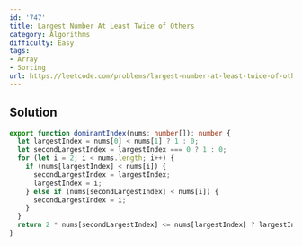 ```yaml
---
id: '747'
title: Largest Number At Least Twice of Others
category: Algorithms
difficulty: Easy
tags:
- Array
- Sorting
url: https://leetcode.com/problems/largest-number-at-least-twice-of-others
---
```


## Solution

```typescript filename="solution.ts" copy
export function dominantIndex(nums: number[]): number {
  let largestIndex = nums[0] < nums[1] ? 1 : 0;
  let secondLargestIndex = largestIndex === 0 ? 1 : 0;
  for (let i = 2; i < nums.length; i++) {
    if (nums[largestIndex] < nums[i]) {
      secondLargestIndex = largestIndex;
      largestIndex = i;
    } else if (nums[secondLargestIndex] < nums[i]) {
      secondLargestIndex = i;
    }
  }
  return 2 * nums[secondLargestIndex] <= nums[largestIndex] ? largestIndex : -1;
}
```


